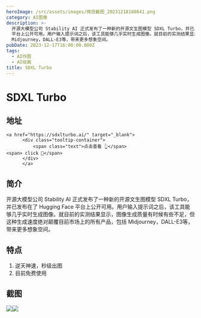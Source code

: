 ```yaml
---
heroImage: /src/assets/images/微信截图_20231218160641.png
category: AI图像
description: >-
  开源大模型公司 Stability AI 正式发布了一种新的开源文生图模型 SDXL Turbo，并已发布在了 Hugging Face
  平台上公开可用。用户输入提示词之后，该工具能够几乎实时生成图像。就目前的实测结果显示，图像生成质量有时候有些不足，但这种生成速度绝对颠覆目前市场上的所有产品，包括
  Midjourney，DALL-E3等，带来更多想象空间。
pubDate: 2023-12-17T16:00:00.000Z
tags:
  - AI作图
  - AI绘画
title: SDXL Turbo
---
```


# SDXL Turbo

## 地址

    <a href="https://sdxlturbo.ai/" target="_blank">
          <div class="tooltip-container">
              <span class="text">点击查看 👆</span>
    <span> click 👋</span>
          </div>
          </a>

## 简介

开源大模型公司 Stability AI 正式发布了一种新的开源文生图模型 SDXL Turbo，并已发布在了 Hugging Face 平台上公开可用。用户输入提示词之后，该工具能够几乎实时生成图像。就目前的实测结果显示，图像生成质量有时候有些不足，但这种生成速度绝对颠覆目前市场上的所有产品，包括 Midjourney，DALL-E3等，带来更多想象空间。

## 特点

1. 逆天神速，秒级出图
2. 目前免费使用

## 截图

![](/src/assets/images/微信截图_20231218160641.png)![](/src/assets/images/微信截图_20231218160759.png)
